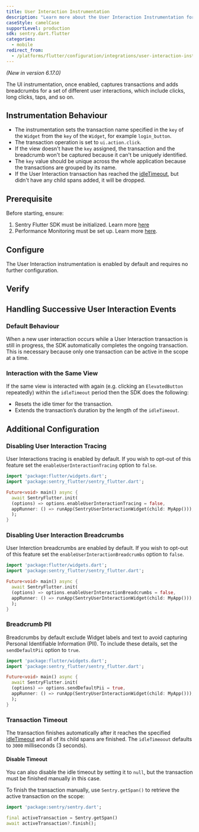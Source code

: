 ```yaml
---
title: User Interaction Instrumentation
description: "Learn more about the User Interaction Instrumentation for the Flutter SDK."
caseStyle: camelCase
supportLevel: production
sdk: sentry.dart.flutter
categories:
  - mobile
redirect_from:
  - /platforms/flutter/configuration/integrations/user-interaction-instrumentation/
---
```


_(New in version 6.17.0)_

The UI instrumentation, once enabled, captures transactions and adds breadcrumbs for a set of different user interactions, which include clicks, long clicks, taps, and so on.

## Instrumentation Behaviour

- The instrumentation sets the transaction name specified in the `key` of the `Widget` from the `key` of the `Widget`, for example `login_button`.
- The transaction operation is set to `ui.action.click`.
- If the view doesn't have the `key` assigned, the transaction and the breadcrumb won't be captured because it can't be uniquely identified.
- The `key` value should be unique across the whole application because the transactions are grouped by its name.
- If the User Interaction transaction has reached the [idleTimeout](/platforms/flutter/configuration/options/#idle-timeout), but didn't have any child spans added, it will be dropped.

## Prerequisite

Before starting, ensure:

1. Sentry Flutter SDK must be initialized. Learn more [here](/platforms/flutter/#configure)
2. Performance Monitoring must be set up. Learn more [here](/platforms/flutter/performance/).

## Configure

The User Interaction instrumentation is enabled by default and requires no further configuration.

## Verify

## Handling Successive User Interaction Events

### Default Behaviour
When a new user interaction occurs while a User Interaction transaction is still in progress, the SDK automatically completes the ongoing transaction.
This is necessary because only one transaction can be active in the scope at a time.

### Interaction with the Same View
If the same view is interacted with again (e.g. clicking an `ElevatedButton` repeatedly) within the `idleTimeout` period then the SDK does the following:
- Resets the idle timer for the transaction.
- Extends the transaction’s duration by the length of the `idleTimeout`.

## Additional Configuration

### Disabling User Interaction Tracing

User Interactions tracing is enabled by default.
If you wish to opt-out of this feature set the `enableUserInteractionTracing` option to `false`.

```dart
import 'package:flutter/widgets.dart';
import 'package:sentry_flutter/sentry_flutter.dart';

Future<void> main() async {
  await SentryFlutter.init(
  (options) => options.enableUserInteractionTracing = false,
  appRunner: () => runApp(SentryUserInteractionWidget(child: MyApp())),
  );
}
```

### Disabling User Interaction Breadcrumbs

User Interction breadcrumbs are enabled by default.
If you wish to opt-out of this feature set the `enableUserInteractionBreadcrumbs` option to `false`.

```dart
import 'package:flutter/widgets.dart';
import 'package:sentry_flutter/sentry_flutter.dart';

Future<void> main() async {
  await SentryFlutter.init(
  (options) => options.enableUserInteractionBreadcrumbs = false,
  appRunner: () => runApp(SentryUserInteractionWidget(child: MyApp())),
  );
}
```

### Breadcrumb PII

Breadcrumbs by default exclude Widget labels and text to avoid capturing Personal Identifiable Information (PII).
To include these details, set the `sendDefaultPii` option to `true`.

```dart
import 'package:flutter/widgets.dart';
import 'package:sentry_flutter/sentry_flutter.dart';

Future<void> main() async {
  await SentryFlutter.init(
  (options) => options.sendDefaultPii = true,
  appRunner: () => runApp(SentryUserInteractionWidget(child: MyApp())),
  );
}
```

### Transaction Timeout

The transaction finishes automatically after it reaches the specified [idleTimeout](/platforms/flutter/configuration/options/#idle-timeout) and all of its child spans are finished.
The `idleTimeoout` defaults to `3000` milliseconds (3 seconds).

#### Disable Timeout
You can also disable the idle timeout by setting it to `null`, but the transaction must be finished manually in this case.

To finish the transaction manually, use `Sentry.getSpan()` to retrieve the active transaction on the scope:

```dart
import 'package:sentry/sentry.dart';

final activeTransaction = Sentry.getSpan()
await activeTransaction?.finish();
```